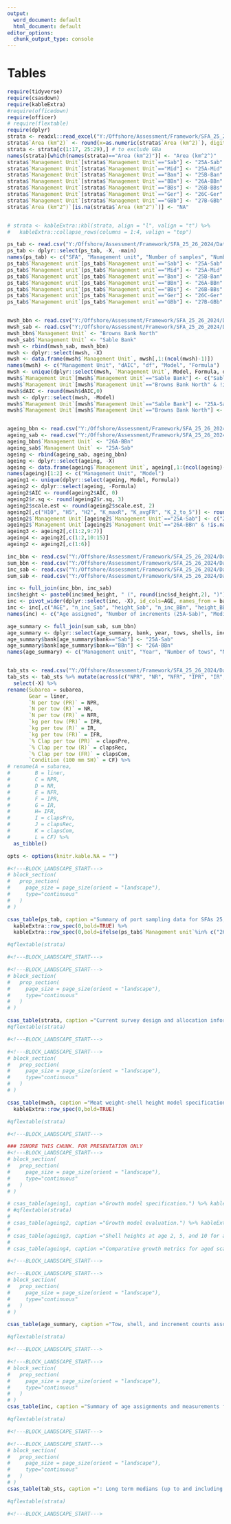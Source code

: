 ```yaml
---
output:
  word_document: default
  html_document: default
editor_options:
  chunk_output_type: console
---
```

\clearpage

# Tables {-}

```r
require(tidyverse)
require(csasdown)
require(kableExtra)
#require(officedown)
require(officer)
# require(flextable)
require(dplyr)
strata <- readxl::read_excel("Y:/Offshore/Assessment/Framework/SFA_25_26_2024/DataInputs/survey_design.xlsx")
strata$`Area (km^2)` <- round(x=as.numeric(strata$`Area (km^2)`), digits=2)
strata <- strata[c(1:17, 25:29),] # to exclude GBa
names(strata)[which(names(strata)=="Area (km^2)")] <- "Area (km^2^)"
strata$`Management Unit`[strata$`Management Unit`=="Sab"] <- "25A-Sab"
strata$`Management Unit`[strata$`Management Unit`=="Mid"] <- "25A-Mid"
strata$`Management Unit`[strata$`Management Unit`=="Ban"] <- "25B-Ban"
strata$`Management Unit`[strata$`Management Unit`=="BBn"] <- "26A-BBn"
strata$`Management Unit`[strata$`Management Unit`=="BBs"] <- "26B-BBs"
strata$`Management Unit`[strata$`Management Unit`=="Ger"] <- "26C-Ger"
strata$`Management Unit`[strata$`Management Unit`=="GBb"] <- "27B-GBb"
strata$`Area (km^2^)`[is.na(strata$`Area (km^2^)`)] <- "NA"


# strata <- kableExtra::kbl(strata, align = "l", valign = "t") %>%
#   kableExtra::collapse_rows(columns = 1:4, valign = "top")

ps_tab <- read.csv("Y:/Offshore/Assessment/Framework/SFA_25_26_2024/DataInputs/Port_sampling/ps_tab.csv")
ps_tab <- dplyr::select(ps_tab, -X, -main)
names(ps_tab) <- c("SFA", "Management unit", "Number of samples", "Number of years with PS data", "Most recent year with PS data", "Number of months with PS data", "Long term median (mw)", "Standard deviation (mw)", "Minimum (mw)", "Maximum (mw)")
ps_tab$`Management unit`[ps_tab$`Management unit`=="Sab"] <- "25A-Sab"
ps_tab$`Management unit`[ps_tab$`Management unit`=="Mid"] <- "25A-Mid"
ps_tab$`Management unit`[ps_tab$`Management unit`=="Ban"] <- "25B-Ban"
ps_tab$`Management unit`[ps_tab$`Management unit`=="BBn"] <- "26A-BBn"
ps_tab$`Management unit`[ps_tab$`Management unit`=="BBs"] <- "26B-BBs"
ps_tab$`Management unit`[ps_tab$`Management unit`=="Ger"] <- "26C-Ger"
ps_tab$`Management unit`[ps_tab$`Management unit`=="GBb"] <- "27B-GBb"


mwsh_bbn <- read.csv("Y:/Offshore/Assessment/Framework/SFA_25_26_2024/DataInputs/MWSH/BBn/AICtable.csv")
mwsh_sab <- read.csv("Y:/Offshore/Assessment/Framework/SFA_25_26_2024/DataInputs/MWSH/Sab/AICtable.csv")
mwsh_bbn$`Management Unit` <- "Browns Bank North"
mwsh_sab$`Management Unit` <- "Sable Bank"
mwsh <- rbind(mwsh_sab, mwsh_bbn)
mwsh <- dplyr::select(mwsh, -X)
mwsh <- data.frame(mwsh$`Management Unit`, mwsh[,1:(ncol(mwsh)-1)])
names(mwsh) <- c("Management Unit", "dAIC", "df", "Model", "Formula")
mwsh <- unique(dplyr::select(mwsh, `Management Unit`, Model, Formula, df, dAIC))
mwsh$`Management Unit`[mwsh$`Management Unit`=="Sable Bank"] <- c("Sable Bank", rep(NA, (length(unique(mwsh$Model))-1)))
mwsh$`Management Unit`[mwsh$`Management Unit`=="Browns Bank North" & !is.na(mwsh$`Management Unit`)] <- c("Browns Bank North", rep(NA, (length(unique(mwsh$Model))-1)))
mwsh$dAIC <- round(mwsh$dAIC,0)
mwsh <- dplyr::select(mwsh, -Model)
mwsh$`Management Unit`[mwsh$`Management Unit`=="Sable Bank"] <- "25A-Sab"
mwsh$`Management Unit`[mwsh$`Management Unit`=="Browns Bank North"] <- "26A-BBn"


ageing_bbn <- read.csv("Y:/Offshore/Assessment/Framework/SFA_25_26_2024/DataInputs/Ageing/BBn/summary_stats.csv")
ageing_sab <- read.csv("Y:/Offshore/Assessment/Framework/SFA_25_26_2024/DataInputs/Ageing/Sab/summary_stats.csv")
ageing_bbn$`Management Unit` <- "26A-BBn"
ageing_sab$`Management Unit` <- "25A-Sab"
ageing <- rbind(ageing_sab, ageing_bbn)
ageing <- dplyr::select(ageing, -X)
ageing <- data.frame(ageing$`Management Unit`, ageing[,1:(ncol(ageing)-1)])
names(ageing)[1:2] <- c("Management Unit", "Model")
ageing1 <- unique(dplyr::select(ageing, Model, Formula))
ageing2 <- dplyr::select(ageing, -Formula)
ageing2$AIC <- round(ageing2$AIC, 0)
ageing2$r.sq <- round(ageing2$r.sq, 3)
ageing2$scale.est <- round(ageing2$scale.est, 2)
ageing2[,c("H10", "H5", "H2", "K_maxR", "K_avgFR", "K_2_to_5")] <- round(ageing2[,c("H10", "H5", "H2", "K_maxR", "K_avgFR", "K_2_to_5")], 1)
ageing2$`Management Unit`[ageing2$`Management Unit`=="25A-Sab"] <- c("25A-Sab", NA, NA)
ageing2$`Management Unit`[ageing2$`Management Unit`=="26A-BBn" & !is.na(ageing2$`Management Unit`)] <- c("26A-BBn", NA, NA)
ageing3 <- ageing2[,c(1:2,9:7)]
ageing4 <- ageing2[,c(1:2,10:15)]
ageing2 <- ageing2[,c(1:6)]

inc_bbn <- read.csv("Y:/Offshore/Assessment/Framework/SFA_25_26_2024/DataInputs/Ageing/increments_bbn.csv")
sum_bbn <- read.csv("Y:/Offshore/Assessment/Framework/SFA_25_26_2024/DataInputs/Ageing/age_summary_bbn.csv")
inc_sab <- read.csv("Y:/Offshore/Assessment/Framework/SFA_25_26_2024/DataInputs/Ageing/increments_sab.csv")
sum_sab <- read.csv("Y:/Offshore/Assessment/Framework/SFA_25_26_2024/DataInputs/Ageing/age_summary_sab.csv")

inc <- full_join(inc_bbn, inc_sab)
inc$height <- paste0(inc$med_height, " (", round(inc$sd_height,2), ")")
inc <- pivot_wider(dplyr::select(inc, -X), id_cols=AGE, names_from = bank, values_from=c(n_inc, height))
inc <- inc[,c("AGE", "n_inc_Sab", "height_Sab", "n_inc_BBn", "height_BBn")]
names(inc) <- c("Age assigned", "Number of increments (25A-Sab)", "Median height (25A-Sab, SD)",  "Number of increments (26A-BBn)", "Median height (26A-BBn, SD)")

age_summary <- full_join(sum_sab, sum_bbn)
age_summary <- dplyr::select(age_summary, bank, year, tows, shells, increments, -X, -ager)
age_summary$bank[age_summary$bank=="Sab"] <- "25A-Sab"
age_summary$bank[age_summary$bank=="BBn"] <- "26A-BBn"
names(age_summary) <- c("Management unit", "Year", "Number of tows", "Number of shells", "Number of increments")


tab_sts <- read.csv("Y:/Offshore/Assessment/Framework/SFA_25_26_2024/DataInputs/surveyIndices.csv")
tab_sts <- tab_sts %>% mutate(across(c("NPR", "NR", "NFR", "IPR", "IR", "IFR", "clapsPre", "clapsRec", "clapsCom", "CF"), round, 2)) %>%
  select(-X) %>%
rename(Subarea = subarea,
       Gear = liner,
       `N per tow (PR)` = NPR,
       `N per tow (R)` = NR,
       `N per tow (FR)` = NFR,
       `kg per tow (PR)` = IPR,
       `kg per tow (R)` = IR,
       `kg per tow (FR)` = IFR,
       `% Clap per tow (PR)` = clapsPre,
       `% Clap per tow (R)` = clapsRec,
       `% Clap per tow (FR)` = clapsCom,
       `Condition (100 mm SH)` = CF) %>%
# rename(A = subarea,
#        B = liner,
#        C = NPR,
#        D = NR,
#        E = NFR,
#        F = IPR,
#        G = IR,
#        H= IFR,
#        I = clapsPre,
#        J = clapsRec,
#        K = clapsCom,
#        L = CF) %>%
  as_tibble()

opts <- options(knitr.kable.NA = "")

```


```r
#<!---BLOCK_LANDSCAPE_START--->
# block_section(
#   prop_section(
#     page_size = page_size(orient = "landscape"),
#     type="continuous"
#   )
# )

csas_table(ps_tab, caption ="Summary of port sampling data for SFAs 25, 26, and 27B from 2006—2022, describing sampling distribution and meat weights (mw) in grams (g).") %>% 
  kableExtra::row_spec(0,bold=TRUE) %>% 
  kableExtra::row_spec(0,bold=ifelse(ps_tab$`Management unit`%in% c("26A-BBn", "25A-Sab"), TRUE, FALSE))

#qflextable(strata)

#<!---BLOCK_LANDSCAPE_START--->
```

```r
#<!---BLOCK_LANDSCAPE_START--->
# block_section(
#   prop_section(
#     page_size = page_size(orient = "landscape"),
#     type="continuous"
#   )
# )

csas_table(strata, caption ="Current survey design and allocation information for SFAs 25, 26, and 27B. Stratum areas are provided in square kilometres (km^2^), and Universal Transverse Mercator Zones area in the northern hemisphere. Catch rates used for stratification are reported in kilograms per hour-metre (kg/hm). Some columns are not applicable (NA) for certain management units.") %>% kableExtra::row_spec(0,bold=TRUE)
#qflextable(strata)

#<!---BLOCK_LANDSCAPE_START--->
```

```r
#<!---BLOCK_LANDSCAPE_START--->
# block_section(
#   prop_section(
#     page_size = page_size(orient = "landscape"),
#     type="continuous"
#   )
# )

csas_table(mwsh, caption ="Meat weight-shell height model specifications for SFA 25A Sable Bank and SFA 26A Browns Bank North. The response variable in all models was wet meat weight (wmw). Explanatory variables tested include shell height (log-transformed and centred; log.sh.cen), year, and depth (centred; depth.cen). Comparisons were based on degrees of freedom (df) and the difference in Akaike’s Information Criterion (dAIC).") %>% 
  kableExtra::row_spec(0,bold=TRUE)

#qflextable(strata)

#<!---BLOCK_LANDSCAPE_START--->
```


```r
### IGNORE THIS CHUNK. FOR PRESENTATION ONLY
#<!---BLOCK_LANDSCAPE_START--->
# block_section(
#   prop_section(
#     page_size = page_size(orient = "landscape"),
#     type="continuous"
#   )
# )

# csas_table(ageing1, caption ="Growth model specification.") %>% kableExtra::row_spec(0,bold=TRUE)
# #qflextable(strata)
# 
# csas_table(ageing2, caption ="Growth model evaluation.") %>% kableExtra::row_spec(0,bold=TRUE)
# 
# csas_table(ageing3, caption ="Shell heights at age 2, 5, and 10 for aged scallops, from three models.") %>% kableExtra::row_spec(0,bold=TRUE)
# 
# csas_table(ageing4, caption ="Comparative growth metrics for aged scallops, from three models. A_avgFR is the age of an average fully-recruited scallop, A_maxR is the age of a scallop at maximum recruit size, and A_minR is the age of a scallop at the minimum recruit size. K values represent growth (in mm) in the year prior to reaching average fully-recruited shell height (K_avgFR) and maximum recruit size (K_maxR), and from ages 2 to 5 (K_2-5).") %>% kableExtra::row_spec(0,bold=TRUE)

#<!---BLOCK_LANDSCAPE_START--->
```

```r
#<!---BLOCK_LANDSCAPE_START--->
# block_section(
#   prop_section(
#     page_size = page_size(orient = "landscape"),
#     type="continuous"
#   )
# )

csas_table(age_summary, caption ="Tow, shell, and increment counts associated with age analysis for SFA 25A Sable Bank and SFA 26A Browns Bank North.") %>% kableExtra::row_spec(0,bold=TRUE)

#qflextable(strata)

#<!---BLOCK_LANDSCAPE_START--->
```

```r
#<!---BLOCK_LANDSCAPE_START--->
# block_section(
#   prop_section(
#     page_size = page_size(orient = "landscape"),
#     type="continuous"
#   )
# )
csas_table(inc, caption ="Summary of age assignments and measurements for SFA 25A Sable Bank and SFA 26A Browns Bank North. Median increment height is measured in millimetres (mm). Standard deviation (SD) in increment height is provided in parentheses.") %>% kableExtra::row_spec(0,bold=TRUE)

#qflextable(strata)

#<!---BLOCK_LANDSCAPE_START--->
```

```r
#<!---BLOCK_LANDSCAPE_START--->
# block_section(
#   prop_section(
#     page_size = page_size(orient = "landscape"),
#     type="continuous"
#   )
# )
csas_table(tab_sts, caption =": Long term medians (up to and including 2022 data, except for SFA 26C unlined gear) for survey indices by SFA subarea (management unit). Abundance is represented by number (N) of scallops per tow, biomass is represented by kilograms (kg) of scallop per tow, natural mortality is represented by the percentage (%) of clappers out of the total number of scallops and clappers per tow, and condition is the weight in grams (g) predicted for a 100 millimetre (mm) shell height. Indices are categorized by size class: pre-recruit (PR), recruit (R), and fully-recruited (FR).") %>% kableExtra::row_spec(0,bold=TRUE)

#qflextable(strata)

#<!---BLOCK_LANDSCAPE_START--->
```


